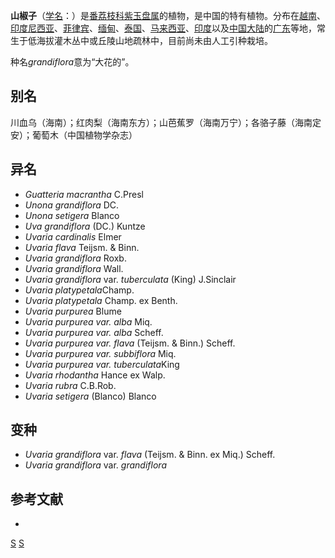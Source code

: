 {{Speciesbox
| taxon = Uvaria grandiflora
| authority = Roxb. ex Hornem., 1819
| synonyms = 见正文
}}

'''山椒子'''（[[学名|学名]]：{{lang|la|''Uvaria grandiflora''}}）是[[番荔枝科|番荔枝科]][[紫玉盘属|紫玉盘属]]的植物，是中国的特有植物。分布在[[越南|越南]]、[[印度尼西亚|印度尼西亚]]、[[菲律宾|菲律宾]]、[[缅甸|缅甸]]、[[泰国|泰国]]、[[马来西亚|马来西亚]]、[[印度|印度]]以及[[中国大陆|中国大陆]]的[[广东|广东]]等地，常生于低海拔灌木丛中或丘陵山地疏林中，目前尚未由人工引种栽培。

种名''grandiflora''意为“大花的”。

== 别名 ==
川血乌（海南）；红肉梨（海南东方）；山芭蕉罗（海南万宁）；各骆子藤（海南定安）；葡萄木（中国植物学杂志）

==异名==
* ''Guatteria macrantha'' C.Presl
* ''Unona grandiflora'' DC.
* ''Unona setigera'' Blanco
* ''Uva grandiflora'' (DC.) Kuntze
* ''Uvaria cardinalis'' Elmer
* ''Uvaria flava'' Teijsm. & Binn.
* ''Uvaria grandiflora'' Roxb.
* ''Uvaria grandiflora'' Wall.
* ''Uvaria grandiflora'' var. ''tuberculata'' (King) J.Sinclair
* ''Uvaria platypetala ''Champ.
* ''Uvaria platypetala'' Champ. ex Benth.
* ''Uvaria purpurea'' Blume
* ''Uvaria purpurea var. alba'' Miq.
* ''Uvaria purpurea var. alba'' Scheff.
* ''Uvaria purpurea var. flava'' (Teijsm. & Binn.) Scheff.
* ''Uvaria purpurea var. subbiflora'' Miq.
* ''Uvaria purpurea var. tuberculata ''King
* ''Uvaria rhodantha'' Hance ex Walp.
* ''Uvaria rubra'' C.B.Rob.
* ''Uvaria setigera'' (Blanco) Blanco

==变种==

* ''Uvaria grandiflora'' var. ''flava'' (Teijsm. & Binn. ex Miq.) Scheff.
* ''Uvaria grandiflora'' var. ''grandiflora''

== 参考文献 ==
<div class="references-small">
* {{cite web| url =http://www.bioinfo.cn/db05/KmzwSpecies.php?action=view&id=584| title =山椒子| work =《中国高等植物数据库全库》| publisher =中国科学院微生物研究所| author =昆明植物研究所| accessdate =2009-02-21| deadurl =yes| archiveurl =https://web.archive.org/web/20160305044520/http://www.bioinfo.cn/db05/KmzwSpecies.php?action=view&id=584| archivedate =2016-03-05}}
</div>
{{Taxonbar|from=Q11045942}}

[[Category:紫玉盘属|S]]
[[Category:_1819年描述的植物|S]]